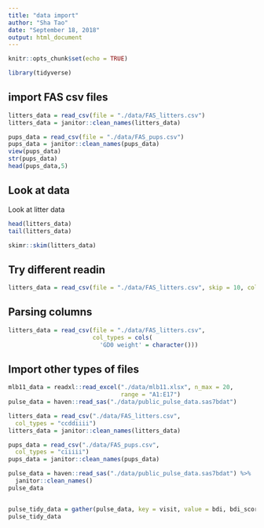 ```yaml
---
title: "data import"
author: "Sha Tao"
date: "September 18, 2018"
output: html_document
---
```


```r
knitr::opts_chunk$set(echo = TRUE)

library(tidyverse)
```

## import FAS csv files

```r
litters_data = read_csv(file = "./data/FAS_litters.csv")
litters_data = janitor::clean_names(litters_data)
```

```r
pups_data = read_csv(file = "./data/FAS_pups.csv")
pups_data = janitor::clean_names(pups_data)
view(pups_data)
str(pups_data)
head(pups_data,5)
```


## Look at data

Look at litter data

```r
head(litters_data)
tail(litters_data)

skimr::skim(litters_data)
```

## Try different readin

```r
litters_data = read_csv(file = "./data/FAS_litters.csv", skip = 10, col_names = FALSE)
```

## Parsing columns

```r
litters_data = read_csv(file = "./data/FAS_litters.csv",
                        col_types = cols(
                          'GD0 weight' = character()))
```

## Import other types of files

```r
mlb11_data = readxl::read_excel("./data/mlb11.xlsx", n_max = 20,
                                range = "A1:E17")
pulse_data = haven::read_sas("./data/public_pulse_data.sas7bdat")
```


```r
litters_data = read_csv("./data/FAS_litters.csv",
  col_types = "ccddiiii")
litters_data = janitor::clean_names(litters_data)

pups_data = read_csv("./data/FAS_pups.csv",
  col_types = "ciiiii")
pups_data = janitor::clean_names(pups_data)
```



```r
pulse_data = haven::read_sas("./data/public_pulse_data.sas7bdat") %>%
  janitor::clean_names()
pulse_data


pulse_tidy_data = gather(pulse_data, key = visit, value = bdi, bdi_score_bl:bdi_score_12m)
pulse_tidy_data

```








